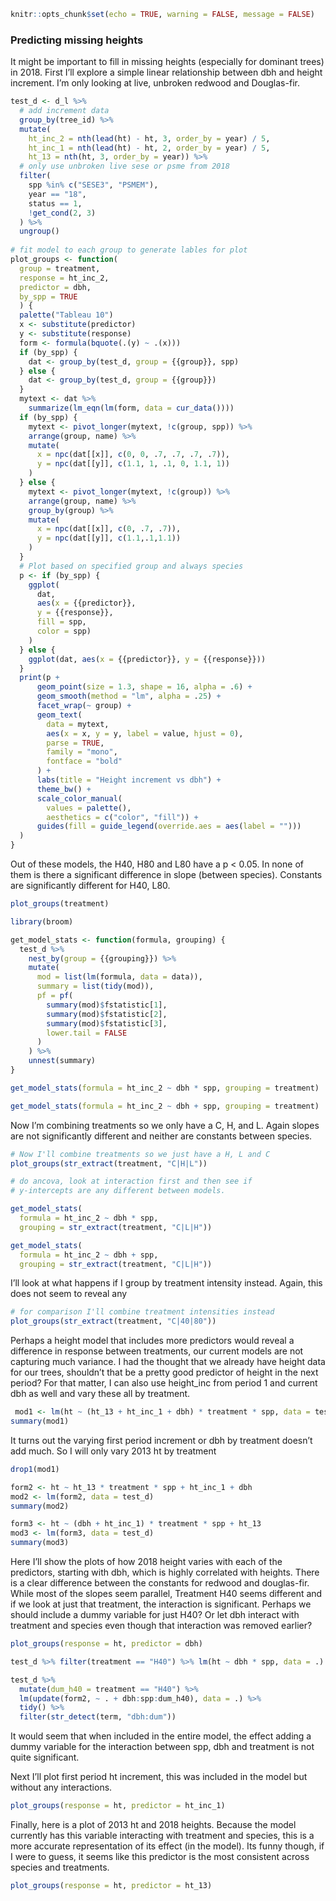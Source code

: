 ```r
knitr::opts_chunk$set(echo = TRUE, warning = FALSE, message = FALSE)
```


### Predicting missing heights

It might be important to fill in missing heights (especially for dominant trees) in 2018. First I'll explore a simple linear relationship between dbh and height increment. I'm only looking at live, unbroken redwood and Douglas-fir.

```r

test_d <- d_l %>%
  # add increment data
  group_by(tree_id) %>%
  mutate(
    ht_inc_2 = nth(lead(ht) - ht, 3, order_by = year) / 5,
    ht_inc_1 = nth(lead(ht) - ht, 2, order_by = year) / 5,
    ht_13 = nth(ht, 3, order_by = year)) %>%
  # only use unbroken live sese or psme from 2018
  filter(
    spp %in% c("SESE3", "PSMEM"),
    year == "18",
    status == 1,
    !get_cond(2, 3)
  ) %>%
  ungroup()
  
# fit model to each group to generate lables for plot
plot_groups <- function(
  group = treatment,
  response = ht_inc_2,
  predictor = dbh,
  by_spp = TRUE
  ) {
  palette("Tableau 10")
  x <- substitute(predictor)
  y <- substitute(response)
  form <- formula(bquote(.(y) ~ .(x)))
  if (by_spp) {
    dat <- group_by(test_d, group = {{group}}, spp)
  } else {
    dat <- group_by(test_d, group = {{group}})
  }
  mytext <- dat %>%
    summarize(lm_eqn(lm(form, data = cur_data())))
  if (by_spp) {
    mytext <- pivot_longer(mytext, !c(group, spp)) %>%
    arrange(group, name) %>%
    mutate(
      x = npc(dat[[x]], c(0, 0, .7, .7, .7, .7)),
      y = npc(dat[[y]], c(1.1, 1, .1, 0, 1.1, 1))
    )
  } else {
    mytext <- pivot_longer(mytext, !c(group)) %>%
    arrange(group, name) %>%
    group_by(group) %>%
    mutate(
      x = npc(dat[[x]], c(0, .7, .7)),
      y = npc(dat[[y]], c(1.1,.1,1.1))
    )
  }
  # Plot based on specified group and always species
  p <- if (by_spp) {
    ggplot(
      dat,
      aes(x = {{predictor}},
      y = {{response}},
      fill = spp,
      color = spp)
    )
  } else {
    ggplot(dat, aes(x = {{predictor}}, y = {{response}}))
  }
  print(p +
      geom_point(size = 1.3, shape = 16, alpha = .6) +
      geom_smooth(method = "lm", alpha = .25) +
      facet_wrap(~ group) +
      geom_text(
        data = mytext,
        aes(x = x, y = y, label = value, hjust = 0),
        parse = TRUE,
        family = "mono",
        fontface = "bold"
      ) +
      labs(title = "Height increment vs dbh") +
      theme_bw() +
      scale_color_manual(
        values = palette(),
        aesthetics = c("color", "fill")) +
      guides(fill = guide_legend(override.aes = aes(label = "")))
  )
}
```

Out of these models, the H40, H80 and L80 have a p < 0.05. In none of them is there a significant difference in slope (between species). Constants are significantly different for H40, L80.

```r
plot_groups(treatment)
```

```r
library(broom)

get_model_stats <- function(formula, grouping) {
  test_d %>% 
    nest_by(group = {{grouping}}) %>%
    mutate(
      mod = list(lm(formula, data = data)),
      summary = list(tidy(mod)),
      pf = pf(
        summary(mod)$fstatistic[1],
        summary(mod)$fstatistic[2],
        summary(mod)$fstatistic[3],
        lower.tail = FALSE
      )
    ) %>%
    unnest(summary)
}
```

```r
get_model_stats(formula = ht_inc_2 ~ dbh * spp, grouping = treatment)

get_model_stats(formula = ht_inc_2 ~ dbh + spp, grouping = treatment)
```

Now I'm combining treatments so we only have a C, H, and L. Again slopes are not significantly different and neither are constants between species.

```r
# Now I'll combine treatments so we just have a H, L and C
plot_groups(str_extract(treatment, "C|H|L"))
```

```r
# do ancova, look at interaction first and then see if 
# y-intercepts are any different between models.

get_model_stats(
  formula = ht_inc_2 ~ dbh * spp,
  grouping = str_extract(treatment, "C|L|H"))

get_model_stats(
  formula = ht_inc_2 ~ dbh + spp,
  grouping = str_extract(treatment, "C|L|H"))
```

I'll look at what happens if I group by treatment intensity instead. Again, this does not seem to reveal any 

```r
# for comparison I'll combine treatment intensities instead
plot_groups(str_extract(treatment, "C|40|80"))
```

Perhaps a height model that includes more predictors would reveal a difference in response between treatments, our current models are not capturing much variance. I had the thought that we already have height data for our trees, shouldn't that be a pretty good predictor of height in the next period? For that matter, I can also use height_inc from period 1 and current dbh as well and vary these all by treatment.

```r
 mod1 <- lm(ht ~ (ht_13 + ht_inc_1 + dbh) * treatment * spp, data = test_d)
summary(mod1)
```

It turns out the varying first period increment or dbh by treatment doesn't add much. So I will only vary 2013 ht by treatment

```r
drop1(mod1)
```

```r
form2 <- ht ~ ht_13 * treatment * spp + ht_inc_1 + dbh
mod2 <- lm(form2, data = test_d)
summary(mod2)

form3 <- ht ~ (dbh + ht_inc_1) * treatment * spp + ht_13
mod3 <- lm(form3, data = test_d)
summary(mod3)
```


Here I'll show the plots of how 2018 height varies with each of the predictors, starting with dbh, which is highly correlated with heights. There is a clear difference between the constants for redwood and douglas-fir. While most of the slopes seem parallel, Treatment H40 seems different and if we look at just that treatment, the interaction is significant. Perhaps we should include a dummy variable for just H40? Or let dbh interact with treatment and species even though that interaction was removed earlier?

```r
plot_groups(response = ht, predictor = dbh)

test_d %>% filter(treatment == "H40") %>% lm(ht ~ dbh * spp, data = .) %>% tidy()

test_d %>% 
  mutate(dum_h40 = treatment == "H40") %>%
  lm(update(form2, ~ . + dbh:spp:dum_h40), data = .) %>%
  tidy() %>%
  filter(str_detect(term, "dbh:dum"))
```

It would seem that when included in the entire model, the effect adding a dummy variable for the interaction between spp, dbh and treatment is not quite significant.

Next I'll plot first period ht increment, this was included in the model but without any interactions. 

```r
plot_groups(response = ht, predictor = ht_inc_1)
```

Finally, here is a plot of 2013 ht and 2018 heights. Because the model currently has this variable interacting with treatment and species, this is a more accurate representation of its effect (in the model). Its funny though, if I were to guess, it seems like this predictor is the most consistent across species and treatments.

```r

plot_groups(response = ht, predictor = ht_13)

```